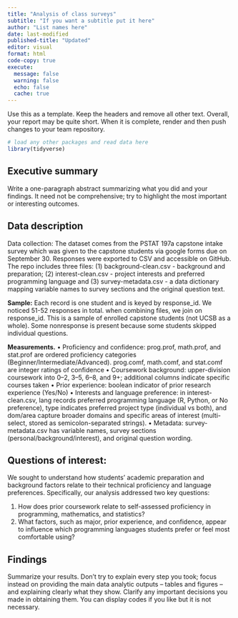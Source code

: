 ```yaml
---
title: "Analysis of class surveys"
subtitle: "If you want a subtitle put it here"
author: "List names here"
date: last-modified
published-title: "Updated"
editor: visual
format: html
code-copy: true
execute:
  message: false
  warning: false
  echo: false
  cache: true
---
```


Use this as a template. Keep the headers and remove all other text. Overall, your report may be quite short. When it is complete, render and then push changes to your team repository.

```r
# load any other packages and read data here
library(tidyverse)
```

## Executive summary

Write a one-paragraph abstract summarizing what you did and your findings. It need not be comprehensive; try to highlight the most important or interesting outcomes.

## Data description

Data collection: The dataset comes from the PSTAT 197a capstone intake survey which was given to the capstone students via google forms due on September 30. Responses were exported to CSV and accessible on GitHub. The repo includes three files: (1) background-clean.csv - background and preparation; (2) interest-clean.csv - project interests and preferred programming language and (3) survey-metadata.csv - a data dictionary mapping variable names to survey sections and the original question text.

**Sample:** Each record is one student and is keyed by response_id. We noticed 51-52 responses in total. when combining files, we join on response_id. This is a sample of enrolled capstone students (not UCSB as a whole). Some nonresponse is present because some students skipped individual questions.

**Measurements.** • Proficiency and confidence: prog.prof, math.prof, and stat.prof are ordered proficiency categories (Beginner/Intermediate/Advanced). prog.comf, math.comf, and stat.comf are integer ratings of confidence • Coursework background: upper-division coursework into 0--2, 3--5, 6--8, and 9+; additional columns indicate specific courses taken • Prior experience: boolean indicator of prior research experience (Yes/No) • Interests and language preference: in interest-clean.csv, lang records preferred programming language (R, Python, or No preference), type indicates preferred project type (individual vs both), and dom/area capture broader domains and specific areas of interest (multi-select, stored as semicolon-separated strings). • Metadata: survey-metadata.csv has variable names, survey sections (personal/background/interest), and original question wording.

## Questions of interest:

We sought to understand how students’ academic preparation and background factors relate to their technical proficiency and language preferences. Specifically, our analysis addressed two key questions:

1.  How does prior coursework relate to self-assessed proficiency in programming, mathematics, and statistics?
2.  What factors, such as major, prior experience, and confidence, appear to influence which programming languages students prefer or feel most comfortable using?

## Findings

Summarize your results. Don't try to explain every step you took; focus instead on providing the main data analytic outputs -- tables and figures -- and explaining clearly what they show. Clarify any important decisions you made in obtaining them. You can display codes if you like but it is not necessary.
